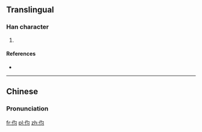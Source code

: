 ==Translingual==

===Han character===
{{Han char|rn=9|rad=人|as=04|sn=6|four=|canj=人心戈一 (OPIM), 人心一一 (OPMM)|ids=⿰[[亻]][[匀]]}}

# {{defn|Han|sort=人04}}

====References====
* {{Han ref|kx=0096.121|hdz=10124.160|uh=4F28|ud=20264}}

----

==Chinese==
{{zh-hanzi-box|[[伨]]}}

===Pronunciation===
{{zh-pron
|m=xùn
|c=seon1
|mc=
|oc=
|ma=
|cat=
}}

[[fr:伨]]
[[pl:伨]]
[[zh:伨]]